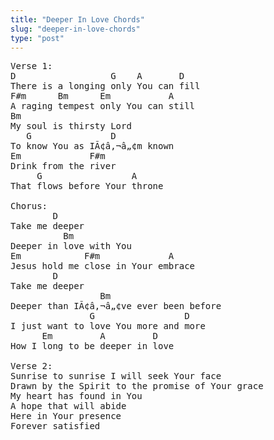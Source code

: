```yaml
---
title: "Deeper In Love Chords"
slug: "deeper-in-love-chords"
type: "post"
---
```


<pre>
Verse 1:
D                  G    A       D
There is a longing only You can fill
F#m      Bm      Em           A
A raging tempest only You can still
Bm
My soul is thirsty Lord
   G               D
To know You as IÃ¢â‚¬â„¢m known
Em             F#m
Drink from the river
     G                 A
That flows before Your throne

Chorus:
        D
Take me deeper
          Bm
Deeper in love with You
Em            F#m             A
Jesus hold me close in Your embrace
        D
Take me deeper
                 Bm
Deeper than IÃ¢â‚¬â„¢ve ever been before
               G                 D
I just want to love You more and more
      Em         A         D
How I long to be deeper in love  

Verse 2:
Sunrise to sunrise I will seek Your face
Drawn by the Spirit to the promise of Your grace
My heart has found in You
A hope that will abide
Here in Your presence
Forever satisfied
</pre>